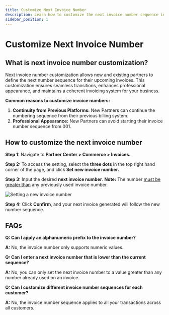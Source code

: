 ```yaml
---
title: Customize Next Invoice Number
description: Learn how to customize the next invoice number sequence in Vendasta Commerce
sidebar_position: 1
---
```


# Customize Next Invoice Number

## What is next invoice number customization?

Next invoice number customization allows new and existing partners to define the next number sequence for their upcoming invoices. This customization ensures seamless transitions, enhances professional appearance, and maintains a coherent invoicing system for your business.

**Common reasons to customize invoice numbers:**

1. **Continuity from Previous Platforms:** New Partners can continue the numbering sequence from their previous billing system.
2. **Professional Appearance:** New Partners can avoid starting their invoice number sequence from 001.

## How to customize the next invoice number

**Step 1:** Navigate to **Partner Center > Commerce > Invoices.**

**Step 2:** To access the setting, select the **three dots** in the top right hand corner of the page, and click **Set new invoice number.**

**Step 3:** Input the desired **next invoice number**. **Note:** The number <u>must be greater than</u> any previously used invoice number.

<div style={{textAlign: 'center'}}>
  <img src="/img/commerce/invoices/set-new-invoice-number.png" alt="Setting a new invoice number" />
</div>

**Step 4:** Click **Confirm**, and your next invoice generated will follow the new number sequence.

## FAQs

**Q: Can I apply an alphanumeric prefix to the invoice number?**

**A:** No, the invoice number only supports numeric values.

**Q: Can I enter a next invoice number that is lower than the current sequence?**

**A:** No, you can only set the next invoice number to a value greater than any number already used on an invoice.

**Q: Can I customize different invoice number sequences for each customer?**

**A:** No, the invoice number sequence applies to all your transactions across all customers.